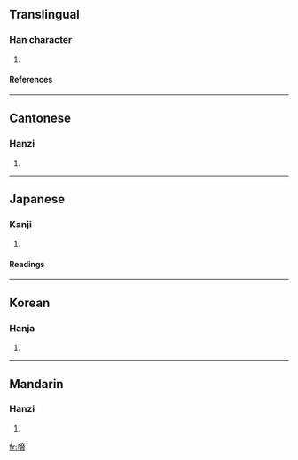 ==Translingual==
===Han character===
{{Han char|rn=30|rad=口|as=10|sn=13|four=6402<sub>7</sub>|canj=口大尸月 (RKSB)}}
# {{defn|Han}}
====References====
{{Han ref|kx=0202.150|dkj=04059|dj=0424.380|hdz=10672.010|uh=55CB|ud=21963|bh=DCCE|bd=56526}}
----
==Cantonese==
===Hanzi===
{{yue-hanzi|jyut=|y=hip3}}
# {{defn|Cantonese}}
----
==Japanese==
===Kanji===
{{ja-kanji|grade=|rs=口10}}
# {{defn|Japanese}} 
====Readings====
{{ja-readings|on=[[きょう]] (kyō), [[こう]] (kō)|kun=[[おどす]] (odosu)}}
----
==Korean==
===Hanja===
{{ko-hanja|hangeul=협|rv=hyeop|mr=hyŏp}}
# {{defn|Korean}}
----
==Mandarin==
===Hanzi===
{{cmn-hanzi|pin=[[ài]] ([[ai4]]), [[xié]] ([[xie2]])|wg=ai<sup>4</sup>, hsieh<sup>2</sup>}}
# {{defn|Mandarin}}

[[fr:嗋]]